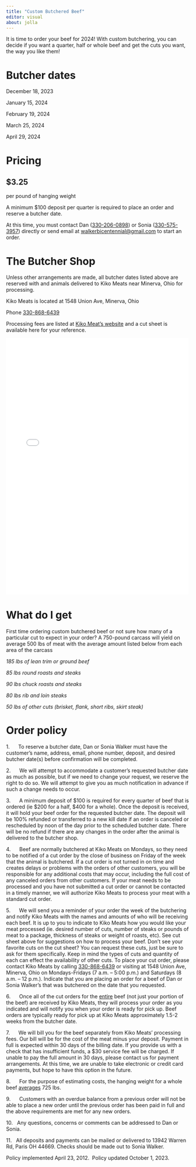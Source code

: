 ```yaml
---
title: "Custom Butchered Beef"
editor: visual
about: jolla
---
```


It is time to order your beef for 2024! With custom butchering, you can decide 
if you want a quarter, half or whole beef and get the cuts you want, the way you
like them!

# Butcher dates

December 18, 2023

January 15, 2024

February 19, 2024

March 25, 2024

April 29, 2024

# Pricing

## **\$3.25**

per pound of hanging weight

A minimum \$100 deposit per quarter is required to place an order and reserve a 
butcher date.

At this time, you must contact Dan ([330-206-0898](tel:13302060898)) or Sonia ([330-575-3957](tel:13305753957)) directly or send email at [walkerbicentennial\@gmail.com](mailto:walkerbicentennial@gmail.com) to start an
order.

# The Butcher Shop

Unless other arrangements are made, all butcher dates listed above are reserved 
with and animals delivered to Kiko Meats near Minerva, Ohio for processing.

Kiko Meats is located at 1548 Union Ave, Minerva, Ohio

Phone [330-868-6439](tel:1330868-6439)

Processing fees are listed at [Kiko Meat's website](https://www.kikomeatsinc.com/blank-4) and a cut sheet is available here for your reference.

![](images/kiko%20beef%20cut%20sheet-05.pdf){fig-align="center" width="500" height="700"}

# What do I get

First time ordering custom butchered beef or not sure how many of a particular 
cut to expect in your order? A 750-pound carcass will yield on average 500 lbs 
of meat with the average amount listed below from each area of the carcass

*185 lbs of lean trim or ground beef*

*85 lbs round roasts and steaks*

*90 lbs chuck roasts and steaks*

*80 lbs rib and loin steaks*

*50 lbs of other cuts (brisket, flank, short ribs, skirt steak)*

# Order policy

1.      To reserve a butcher date, Dan or Sonia Walker must have the customer's
name, address, email, phone number, deposit, and desired butcher date(s) before confirmation will be completed.

2.      We will attempt to accommodate a customer's requested butcher date as 
much as possible, but if we need to change your request, we reserve the right to
do so. We will attempt to give you as much notification in advance if such a 
change needs to occur.

3.      A minimum deposit of \$100 is required for every quarter of beef that is ordered (ie \$200 for a half, \$400 for a whole). Once the deposit is received, it will hold your beef order for the requested butcher date. The deposit will be 100% refunded or transferred to a new kill date if an order is canceled or rescheduled by noon of the day prior to the scheduled butcher date. There will be no refund if there are any changes in the order after the animal is delivered to the butcher shop.

4.      Beef are normally butchered at Kiko Meats on Mondays, so they need to be notified of a cut order by the close of business on Friday of the week that the animal is butchered. If a cut order is not turned in on time and creates delays or problems with the orders of other customers, you will be responsible for any additional costs that may occur, including the full cost of any canceled orders from other customers. If your meat needs to be processed and you have not submitted a cut order or cannot be contacted in a timely manner, we will authorize Kiko Meats to process your meat with a standard cut order.

5.      We will send you a reminder of your order the week of the butchering and notify Kiko Meats with the names and amounts of who will be receiving each beef. It is up to you to indicate to Kiko Meats how you would like your meat processed (ie. desired number of cuts, number of steaks or pounds of meat to a package, thickness of steaks or weight of roasts, etc). See cut sheet above for suggestions on how to process your beef. Don't see your favorite cuts on the cut sheet? You can request these cuts, just be sure to ask for them specifically. Keep in mind the types of cuts and quantity of each can effect the availability of other cuts. To place your cut order, please contact Kiko Meats by calling [330-868-6439](tel:13308686439) or visiting at 1548 Union Ave, Minerva, Ohio on Mondays-Fridays (7 a.m. -- 5:00 p.m.) and Saturdays (8 a.m. -- 12 p.m.). Indicate that you are placing an order for a beef of Dan or Sonia Walker's that was butchered on the date that you requested.

6.      Once all of the cut orders for the [entire]{.underline} beef (not just your portion of the beef) are received by Kiko Meats, they will process your order as you indicated and will notify you when your order is ready for pick up. Beef orders are typically ready for pick up at Kiko Meats approximately 1.5-2 weeks from the butcher date.

7.      We will bill you for the beef separately from Kiko Meats' processing fees. Our bill will be for the cost of the meat minus your deposit. Payment in full is expected within 30 days of the billing date. If you provide us with a check that has insufficient funds, a \$30 service fee will be charged. If unable to pay the full amount in 30 days, please contact us for payment arrangements. At this time, we are unable to take electronic or credit card payments, but hope to have this option in the future.

8.      For the purpose of estimating costs, the hanging weight for a whole beef [averages]{.underline} 725 lbs.

9.      Customers with an overdue balance from a previous order will not be able to place a new order until the previous order has been paid in full and the above requirements are met for any new orders.

10.   Any questions, concerns or comments can be addressed to Dan or Sonia.

11.   All deposits and payments can be mailed or delivered to 13942 Warren Rd, Paris OH 44669. Checks should be made out to Sonia Walker.

Policy implemented April 23, 2012.  Policy updated October 1, 2023.
